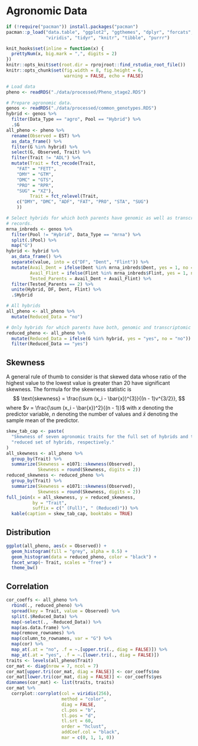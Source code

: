# Agronomic Data
```r
if (!require("pacman")) install.packages("pacman")
pacman::p_load("data.table", "ggplot2", "ggthemes", "dplyr", "forcats", 
               "viridis", "tidyr", "knitr", "tibble", "purrr")

knit_hooks$set(inline = function(x) {
  prettyNum(x, big.mark = ",", digits = 2)
})
knitr::opts_knit$set(root.dir = rprojroot::find_rstudio_root_file())
knitr::opts_chunk$set(fig.width = 8, fig.height = 6, 
                      warning = FALSE, echo = FALSE)
```

```r
# Load data
pheno <- readRDS("./data/processed/Pheno_stage2.RDS")

# Prepare agronomic data.
genos <- readRDS("./data/processed/common_genotypes.RDS")
hybrid <- genos %>%
  filter(Data_Type == "agro", Pool == "Hybrid") %>%
  .$G
all_pheno <- pheno %>%
  rename(Observed = EST) %>%
  as_data_frame() %>%
  filter(G %in% hybrid) %>%
  select(G, Observed, Trait) %>%
  filter(Trait != "ADL") %>%
  mutate(Trait = fct_recode(Trait, 
    "FAT" = "FETT",
    "DMY" = "GTM",
    "DMC" = "GTS",
    "PRO" = "RPR",
    "SUG" = "XZ"),
         Trait = fct_relevel(Trait, 
    c("DMY", "DMC", "ADF", "FAT", "PRO", "STA", "SUG")
    ))

# Select hybrids for which both parents have genomic as well as transcriptomic
# records.
mrna_inbreds <- genos %>%
  filter(Pool != "Hybrid", Data_Type == "mrna") %>%
  split(.$Pool) %>%
  map("G")
hybrid <- hybrid %>%
  as_data_frame() %>%
  separate(value, into = c("DF", "Dent", "Flint")) %>%
  mutate(Avail_Dent = ifelse(Dent %in% mrna_inbreds$Dent, yes = 1, no = 0),
         Avail_Flint = ifelse(Flint %in% mrna_inbreds$Flint, yes = 1, no = 0),
         Tested_Parents = Avail_Dent + Avail_Flint) %>%
  filter(Tested_Parents == 2) %>%
  unite(Hybrid, DF, Dent, Flint) %>%
  .$Hybrid

# All hybrids
all_pheno <- all_pheno %>%
  mutate(Reduced_Data = "no")

# Only hybrids for which parents have both, genomic and transcriptomic data
reduced_pheno <- all_pheno %>%
  mutate(Reduced_Data = ifelse(G %in% hybrid, yes = "yes", no = "no")) %>%
  filter(Reduced_Data == "yes")
```
  
## Skewness
A general rule of thumb to consider is that skewed data whose ratio of the 
highest value to the lowest value is greater than 20 have significant skewness.
The formula for the skewness statistic is
$$
\text{skewness}  = \frac{\sum (x_i - \bar{x})^{3}}{(n - 1)v^{3/2}},
$$
where $v = \frac{\sum (x_i - \bar{x})^2}{(n - 1)}$ with $x$ denoting the 
predictor variable, $n$ denoting the number of values and $\bar{x}$ denoting the 
sample mean of the predictor.
```r
skew_tab_cap <- paste(
  "Skewness of seven agronomic traits for the full set of hybrids and the",
  "reduced set of hybrids, respectively."
)
all_skewness <- all_pheno %>%
  group_by(Trait) %>%
  summarize(Skewness = e1071::skewness(Observed),
            Skewness = round(Skewness, digits = 2))
reduced_skewness <- reduced_pheno %>%
  group_by(Trait) %>%
  summarize(Skewness = e1071::skewness(Observed),
            Skewness = round(Skewness, digits = 2))
full_join(x = all_skewness, y = reduced_skewness,
          by = "Trait",
          suffix = c(" (Full)", " (Reduced)")) %>%
  kable(caption = skew_tab_cap, booktabs = TRUE)
```


## Distribution
```r
ggplot(all_pheno, aes(x = Observed)) +
  geom_histogram(fill = "grey", alpha = 0.5) +
  geom_histogram(data = reduced_pheno, color = "black") +
  facet_wrap(~ Trait, scales = "free") +
  theme_bw()
```


## Correlation
```r
cor_coeffs <- all_pheno %>%
  rbind(., reduced_pheno) %>%
  spread(key = Trait, value = Observed) %>%
  split(.$Reduced_Data) %>%
  map(~select(., -Reduced_Data)) %>%
  map(as.data.frame) %>%
  map(remove_rownames) %>%
  map(column_to_rownames, var = "G") %>%
  map(cor) %>%
  map_at(.at = "no", .f = ~.[upper.tri(., diag = FALSE)]) %>%
  map_at(.at = "yes", .f = ~.[lower.tri(., diag = FALSE)])
traits <- levels(all_pheno$Trait)
cor_mat <- diag(nrow = 7, ncol = 7)
cor_mat[upper.tri(cor_mat, diag = FALSE)] <- cor_coeffs$no
cor_mat[lower.tri(cor_mat, diag = FALSE)] <- cor_coeffs$yes
dimnames(cor_mat) <- list(traits, traits)
cor_mat %>%
  corrplot::corrplot(col = viridis(256),
                     method = "color",
                     diag = FALSE,
                     cl.pos = "b",
                     tl.pos = "d",
                     tl.srt = 60,
                     order = "hclust",
                     addCoef.col = "black",
                     mar = c(0, 1, 1, 0))
```
